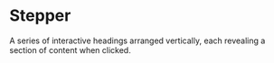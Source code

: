 # Stepper
A series of interactive headings arranged vertically, each revealing a section of content when clicked.



